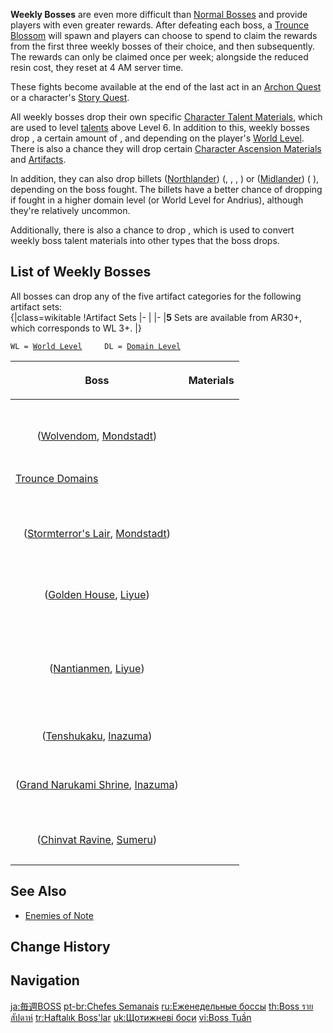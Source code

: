 {{Terminology Infobox
|type         = Enemy Types
}}
<section begin=WeeklyBossDesc />'''Weekly Bosses''' are even more difficult than [[Normal Boss]]es and provide players with even greater rewards. After defeating each boss, a [[Trounce Blossom]] will spawn and players can choose to spend {{Item|Original Resin|30|x=30}} to claim the rewards from the first three weekly bosses of their choice, and then {{Item|Original Resin|30|x=60}} subsequently. The rewards can only be claimed once per week; alongside the reduced resin cost, they reset at 4 AM server time.

These fights become available at the end of the last act in an [[Archon Quest]] or a character's [[Story Quest]].

All weekly bosses drop their own specific [[Character Talent Material]]s, which are used to level [[talent]]s above Level 6. In addition to this, weekly bosses drop {{Item|Adventure EXP|30|x=300}}, a certain amount of {{Item|Mora|30}}, and {{Item|Companionship EXP|30}} depending on the player's [[World Level]]. There is also a chance they will drop certain [[Character Ascension Material]]s and [[Artifact]]s.

In addition, they can also drop billets ([[Northlander Billet|Northlander]]) ({{Item|Northlander Sword Billet|30|text=Sword}}, {{Item|Northlander Bow Billet|30|text=Bow}}, {{Item|Northlander Claymore Billet|30|text=Claymore}} {{Item|Northlander Catalyst Billet|30|text=Catalyst}}, {{Item|Northlander Polearm Billet|30|text=Polearm}}) or ([[Midlander Billet|Midlander]]) ({{Item|Midlander Sword Billet|30|text=Sword}} {{Item|Midlander Bow Billet|30|text=Bow}} {{Item|Midlander Claymore Billet|30|text=Claymore}} {{Item|Midlander Catalyst Billet|30|text=Catalyst}} {{Item|Midlander Polearm Billet|30|text=Polearm}}), depending on the boss fought. The billets have a better chance of dropping if fought in a higher domain level (or World Level for Andrius), although they're relatively uncommon.

Additionally, there is also a chance to drop {{Item|Dream Solvent|30|text=Dream Solvent}}, which is used to convert weekly boss talent materials into other types that the boss drops.<section end="WeeklyBossDesc" />

==List of Weekly Bosses==
All bosses can drop any of the five artifact categories for the following artifact sets:<br />
{|class=wikitable
!Artifact Sets
|-
|{{Artifact Set|Berserker|3-4}}{{Artifact Set|Instructor|3-4}}{{Artifact Set|The Exile|3-4}}{{Artifact Set|Gladiator's Finale}}{{Artifact Set|Wanderer's Troupe}}
|-
|'''5{{star}}''' Sets are available from AR30+, which corresponds to WL 3+.
|}

 WL = [[World Level]] &nbsp; &nbsp; DL = [[Domain|Domain Level]]

{| class=wikitable
! Boss !! Materials
|-
| style="text-align:center;" |{{Card|Andrius|Andrius|link=Wolf of the North Challenge|caption=Wolf of the North Challenge|type=Enemy}}<br />([[Wolvendom]], [[Mondstadt]])
| {{Card|Tail of Boreas|WL 5+|stars=1}}{{Card|Ring of Boreas|WL 5+|stars=1}}{{Card|Spirit Locket of Boreas|WL 5+|stars=1}}<br />
{{Card|Shivada Jade Sliver|WL 1+|stars=1}}{{Card|Shivada Jade Fragment|WL 2+|stars=1}}{{Card|Shivada Jade Chunk|WL 4+|stars=1}}{{Card|Shivada Jade Gemstone|WL 6+|stars=1}}<br />
{{Card|Prithiva Topaz Sliver|WL 1+|stars=1}}{{Card|Prithiva Topaz Fragment|WL 2+|stars=1}}{{Card|Prithiva Topaz Chunk|WL 4+|stars=1}}{{Card|Prithiva Topaz Gemstone|WL 6+|stars=1}}<br />
{{Card|Agnidus Agate Sliver|WL 1+|stars=1}}{{Card|Agnidus Agate Fragment|WL 2+|stars=1}}{{Card|Agnidus Agate Chunk|WL 4+|stars=1}}{{Card|Agnidus Agate Gemstone|WL 6+|stars=1}}
|-
! colspan=2 | [[Trounce Domain]]s
|-
| style="text-align:center;" |{{Card|Dvalin|Dvalin|link=Confront Stormterror|caption=Confront Stormterror|type=Enemy}}<br />([[Stormterror's Lair]], [[Mondstadt]])
|{{Card|Dvalin's Plume|DL IV+|stars=1}}{{Card|Dvalin's Claw|DL IV+|stars=1}}{{Card|Dvalin's Sigh|DL IV+|stars=1}}<br />
{{Card|Vayuda Turquoise Sliver|DL I+|stars=1}}{{Card|Vayuda Turquoise Fragment|DL I+|stars=1}}{{Card|Vayuda Turquoise Chunk|DL III+|stars=1}}{{Card|Vayuda Turquoise Gemstone|DL V+|stars=1}}<br />
{{Card|Vajrada Amethyst Sliver|DL I+|stars=1}}{{Card|Vajrada Amethyst Fragment|DL I+|stars=1}}{{Card|Vajrada Amethyst Chunk|DL III+|stars=1}}{{Card|Vajrada Amethyst Gemstone|DL V+|stars=1}}<br />
{{Card|Varunada Lazurite Sliver|DL I+|stars=1}}{{Card|Varunada Lazurite Fragment|DL I+|stars=1}}{{Card|Varunada Lazurite Chunk|DL III+|stars=1}}{{Card|Varunada Lazurite Gemstone|DL V+|stars=1}}
|-
| style="text-align:center;" |{{Card|Childe|Childe|link=Enter the Golden House|caption=Enter the Golden House|type=Enemy}}<br />([[Golden House]], [[Liyue]])
|{{Card|Tusk of Monoceros Caeli|DL II+|stars=1}}{{Card|Shard of a Foul Legacy|DL II+|stars=1}}{{Card|Shadow of the Warrior|DL II+|stars=1}}<br />
{{Card|Varunada Lazurite Sliver|DL I+|stars=1}}{{Card|Varunada Lazurite Fragment|DL I+|stars=1}}{{Card|Varunada Lazurite Chunk|DL I+|stars=1}}{{Card|Varunada Lazurite Gemstone|DL III+|stars=1}}<br />
{{Card|Vajrada Amethyst Sliver|DL I+|stars=1}}{{Card|Vajrada Amethyst Fragment|DL I+|stars=1}}{{Card|Vajrada Amethyst Chunk|DL I+|stars=1}}{{Card|Vajrada Amethyst Gemstone|DL III+|stars=1}}<br />
{{Card|Shivada Jade Sliver|DL I+|stars=1}}{{Card|Shivada Jade Fragment|DL I+|stars=1}}{{Card|Shivada Jade Chunk|DL I+|stars=1}}{{Card|Shivada Jade Gemstone|DL III+|stars=1}}
|-
| style="text-align:center;" |{{Card|Azhdaha|Azhdaha|link=Beneath the Dragon-Queller|caption=Beneath the Dragon-Queller|type=Enemy}}<br />([[Nantianmen]], [[Liyue]])
|{{Card|Dragon Lord's Crown|DL II+|stars=1}}{{Card|Bloodjade Branch|DL II+|stars=1}}{{Card|Gilded Scale|DL II+|stars=1}}<br />
{{Card|Prithiva Topaz Sliver|DL I+|stars=1}}{{Card|Prithiva Topaz Fragment|DL I+|stars=1}}{{Card|Prithiva Topaz Chunk|DL I+|stars=1}}{{Card|Prithiva Topaz Gemstone|DL III+|stars=1}}<br />
{{Card|Varunada Lazurite Sliver|DL I+|stars=1}}{{Card|Varunada Lazurite Fragment|DL I+|stars=1}}{{Card|Varunada Lazurite Chunk|DL I+|stars=1}}{{Card|Varunada Lazurite Gemstone|DL III+|stars=1}}<br />
{{Card|Vajrada Amethyst Sliver|DL I+|stars=1}}{{Card|Vajrada Amethyst Fragment|DL I+|stars=1}}{{Card|Vajrada Amethyst Chunk|DL I+|stars=1}}{{Card|Vajrada Amethyst Gemstone|DL III+|stars=1}}<br />
{{Card|Agnidus Agate Sliver|DL I+|stars=1}}{{Card|Agnidus Agate Fragment|DL I+|stars=1}}{{Card|Agnidus Agate Chunk|DL I+|stars=1}}{{Card|Agnidus Agate Gemstone|DL III+|stars=1}}<br />
{{Card|Shivada Jade Sliver|DL I+|stars=1}}{{Card|Shivada Jade Fragment|DL I+|stars=1}}{{Card|Shivada Jade Chunk|DL I+|stars=1}}{{Card|Shivada Jade Gemstone|DL III+|stars=1}}
|-
| style="text-align:center;" |{{Card|La Signora|La Signora|link=Narukami Island: Tenshukaku|caption=Narukami Island: Tenshukaku|type=Enemy}}<br />([[Tenshukaku]], [[Inazuma]])
|{{Card|Molten Moment|DL II+|stars=1}}{{Card|Hellfire Butterfly|DL II+|stars=1}}{{Card|Ashen Heart|DL II+|stars=1}}<br />
{{Card|Shivada Jade Sliver|DL I+|stars=1}}{{Card|Shivada Jade Fragment|DL I+|stars=1}}{{Card|Shivada Jade Chunk|DL I+|stars=1}}{{Card|Shivada Jade Gemstone|DL III+|stars=1}}<br />
{{Card|Agnidus Agate Sliver|DL I+|stars=1}}{{Card|Agnidus Agate Fragment|DL I+|stars=1}}{{Card|Agnidus Agate Chunk|DL I+|stars=1}}{{Card|Agnidus Agate Gemstone|DL III+|stars=1}}
|-
| style="text-align:center;" |{{Card|Magatsu Mitake Narukami no Mikoto|Mikoto|link=End of the Oneiric Euthymia|caption=End of the Oneiric Euthymia|type=Enemy}}<br />([[Grand Narukami Shrine]], [[Inazuma]])
|{{Card|Mudra of the Malefic General|DL II+|stars=1}}{{Card|Tears of the Calamitous God|DL II+|stars=1}}{{Card|The Meaning of Aeons|DL II+|stars=1}}<br />
{{Card|Vajrada Amethyst Sliver|DL I+|stars=1}}{{Card|Vajrada Amethyst Fragment|DL I+|stars=1}}{{Card|Vajrada Amethyst Chunk|DL I+|stars=1}}{{Card|Vajrada Amethyst Gemstone|DL III+|stars=1}}
|-
| style="text-align:center;" |{{Card|Everlasting Lord of Arcane Wisdom|Shouki|link=Joururi Workshop|caption=Joururi Workshop|type=Enemy}}<br />([[Chinvat Ravine]], [[Sumeru]])
|{{Card|Puppet Strings|DL II+|stars=1}}{{Card|Mirror of Mushin|DL II+|stars=1}}{{Card|Daka's Bell|DL II+|stars=1}}<br />
{{Card|Vajrada Amethyst Sliver|DL I+|stars=1}}{{Card|Vajrada Amethyst Fragment|DL I+|stars=1}}{{Card|Vajrada Amethyst Chunk|DL I+|stars=1}}{{Card|Vajrada Amethyst Gemstone|DL III+|stars=1}}<br />{{Card|Vayuda Turquoise Sliver|DL I+|stars=1}}{{Card|Vayuda Turquoise Fragment|DL I+|stars=1}}{{Card|Vayuda Turquoise Chunk|DL III+|stars=1}}{{Card|Vayuda Turquoise Gemstone|DL V+|stars=1}}<br />{{Card|Varunada Lazurite Sliver|DL I+|stars=1}}{{Card|Varunada Lazurite Fragment|DL I+|stars=1}}{{Card|Varunada Lazurite Chunk|DL III+|stars=1}}{{Card|Varunada Lazurite Gemstone|DL V+|stars=1}}
|}

==See Also==
* [[Enemies of Note]]

==Change History==
{{Change History|1.0}}
[[Category:Weekly Bosses| ]]

==Navigation==
{{Enemy Navbox|bosses}}

[[ja:毎週BOSS]]
[[pt-br:Chefes Semanais]]
[[ru:Еженедельные боссы]]
[[th:Boss รายสัปดาห์]]
[[tr:Haftalık Boss'lar]]
[[uk:Щотижневі боси]]
[[vi:Boss Tuần]]